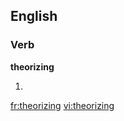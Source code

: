 ==English==

===Verb===
'''theorizing'''

# {{present participle of|[[theorize]]}}

[[fr:theorizing]]
[[vi:theorizing]]